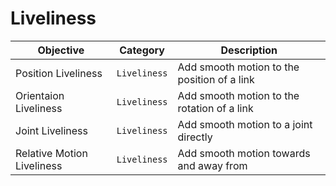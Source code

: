 # Liveliness

| Objective | Category | Description |
| --- | --- | --- |
| Position Liveliness | `Liveliness` | Add smooth motion to the position of a link |
| Orientaion Liveliness | `Liveliness` | Add smooth motion to the rotation of a link |
| Joint Liveliness | `Liveliness` | Add smooth motion to a joint directly |
| Relative Motion Liveliness | `Liveliness` | Add smooth motion towards and away from |